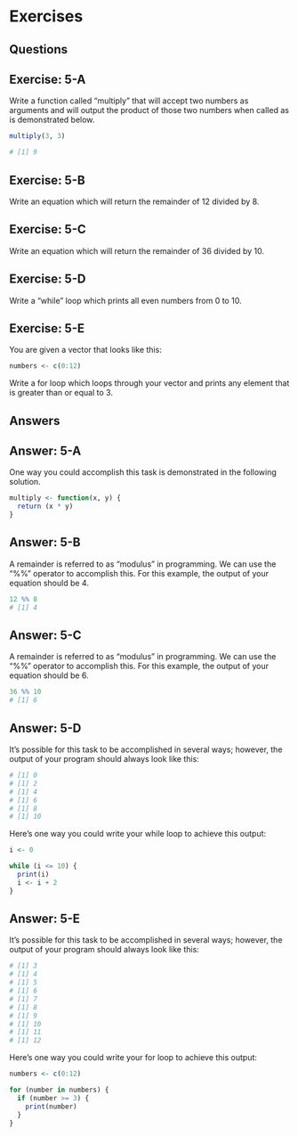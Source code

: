# Exercises {.unnumbered}

## Questions

::: callout
## Exercise: 5-A

Write a function called "multiply" that will accept two numbers as arguments and will output the product of those two numbers when called as is demonstrated below.

``` r
multiply(3, 3)

# [1] 9
```
:::

::: callout
## Exercise: 5-B

Write an equation which will return the remainder of 12 divided by 8.

:::

::: callout
## Exercise: 5-C

Write an equation which will return the remainder of 36 divided by 10.

:::

::: callout
## Exercise: 5-D

Write a "while" loop which prints all even numbers from 0 to 10. 

:::

::: callout
## Exercise: 5-E

You are given a vector that looks like this:

``` r
numbers <- c(0:12)
```

Write a for loop which loops through your vector and prints any element that is greater than or equal to 3.

:::

## Answers

::: callout
## Answer: 5-A

One way you could accomplish this task is demonstrated in the following solution.

``` r
multiply <- function(x, y) {
  return (x * y)
}
```
:::

::: callout
## Answer: 5-B

A remainder is referred to as "modulus" in programming. We can use the "%%" operator to accomplish this. For this example, the output of your equation should be 4.

``` r
12 %% 8
# [1] 4
```
:::

::: callout
## Answer: 5-C

A remainder is referred to as "modulus" in programming. We can use the "%%" operator to accomplish this. For this example, the output of your equation should be 6.

``` r
36 %% 10
# [1] 6
```
:::

::: callout
## Answer: 5-D

It's possible for this task to be accomplished in several ways; however, the output of your program should always look like this:

``` r
# [1] 0
# [1] 2
# [1] 4
# [1] 6
# [1] 8
# [1] 10
```

Here's one way you could write your while loop to achieve this output:

``` r
i <- 0

while (i <= 10) {
  print(i)
  i <- i + 2
}
```
:::

::: callout
## Answer: 5-E

It's possible for this task to be accomplished in several ways; however, the output of your program should always look like this:

``` r
# [1] 3
# [1] 4
# [1] 5
# [1] 6
# [1] 7
# [1] 8
# [1] 9
# [1] 10
# [1] 11
# [1] 12
```

Here's one way you could write your for loop to achieve this output:

``` r
numbers <- c(0:12)

for (number in numbers) {
  if (number >= 3) {
    print(number)
  }
}
```
:::